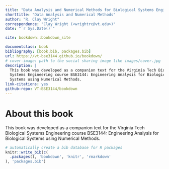 ```yaml
--- 
title: "Data Analysis and Numerical Methods for Biological Systems Engineers"
shorttitle: "Data Analysis and Numerical Methods"
author: "R. Clay Wright"
correspondence: "Clay Wright (<wrightrc@vt.edu>)"
date: "`r Sys.Date()`"

site: bookdown::bookdown_site

documentclass: book
bibliography: [book.bib, packages.bib]
url: https://vt-bse3144.github.io/bookdown/
# cover-image: path to the social sharing image like images/cover.jpg
description: |
  This book was developed as a companion text for the Virginia Tech Biological
  Systems Engineering course BSE3144: Engineering Analysis for Biological 
  Systems using Numerical Methods.
link-citations: yes
github-repo: VT-BSE3144/bookdown
---
```


# About this book {-}

This book was developed as a companion text for the Virginia Tech Biological Systems Engineering course BSE3144: Engineering Analysis for Biological Systems using Numerical Methods.


```r
# automatically create a bib database for R packages
knitr::write_bib(c(
  .packages(), 'bookdown', 'knitr', 'rmarkdown'
), 'packages.bib')
```

